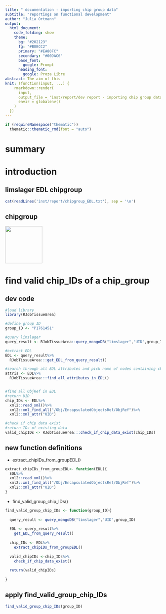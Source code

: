 ```yaml
---
title: " documentation - importing chip group data"
subtitle: "reportings on functional development"
author: "Julia Ortmann"
output: 
  html_document:
    code_folding: show
    theme:
      bg: "#202123"
      fg: "#B8BCC2"
      primary: "#EA80FC"
      secondary: "#00DAC6"
      base_font:
        google: Prompt
      heading_font:
        google: Proza Libre
abstract: The aim of this 
knit: (function(input, ...) {
    rmarkdown::render(
      input,
      output_file = "inst/report/dev report - importing chip group data.html",
      envir = globalenv()
    )
  })
---
```


```r
if (requireNamespace("thematic")) 
  thematic::thematic_rmd(font = "auto")
```

# summary

# introduction {.tabset .tabset-pills}

## limslager EDL chipgroup

```r
cat(readLines('inst/report/chipgroup_EDL.txt'), sep = '\n')
```

## chipgroup

<img src='inst/report/group_ID.PNG' align="center" height="120" />


# find valid chip_IDs of a chip_group {.tabset .tabset-pills}

## dev code

```r
#load library
library(RJobTissueArea)

#define group ID
group_ID <- "P1761451"

#query limslager
query_result <- RJobTissueArea::query_mongoDB("limslager","UID",group_ID)

#extract EDL 
EDL <- query_result%>%
  RJobTissueArea:::get_EDL_from_query_result()

#search through all EDL attributes and pick name of nodes containing chip metadata
attris <- EDL%>%
  RJobTissueArea:::find_all_attributes_in_EDL()


#find all ObjRef in EDL
#return UID
chip_IDs <- EDL%>%
  xml2::read_xml()%>%
  xml2::xml_find_all("/Obj/EncapsulatedObjectsRef/ObjRef")%>%
  xml2::xml_attr("UID")

#check if chip data exist
#return IDs of existing data
valid_chipIDs <- RJobTissueArea:::check_if_chip_data_exist(chip_IDs)

```

## new function definitions

- extract_chipIDs_from_groupEDL()

```r
extract_chipIDs_from_groupEDL<- function(EDL){
  EDL%>%
  xml2::read_xml()%>%
  xml2::xml_find_all("/Obj/EncapsulatedObjectsRef/ObjRef")%>%
  xml2::xml_attr("UID")
}
```

- find_valid_group_chip_IDs()

```r
find_valid_group_chip_IDs <- function(group_ID){
  
  query_result <- query_mongoDB("limslager","UID",group_ID)
  
  EDL <- query_result%>%
    get_EDL_from_query_result()
  
  chip_IDs <- EDL%>%
    extract_chipIDs_from_groupEDL()
  
  valid_chipIDs <-chip_IDs%>%
    check_if_chip_data_exist()
  
  return(valid_chipIDs)
  
}

```

## apply find_valid_group_chip_IDs

```r
find_valid_group_chip_IDs(group_ID)
```

